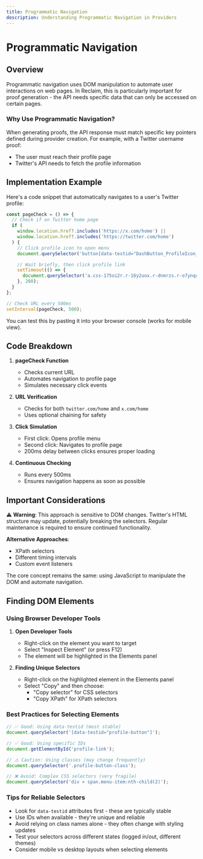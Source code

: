 ```yaml
---
title: Programmatic Navigation
description: Understanding Programmatic Navigation in Providers
---
```


# Programmatic Navigation

## Overview

Programmatic navigation uses DOM manipulation to automate user interactions on web pages. In Reclaim, this is particularly important for proof generation - the API needs specific data that can only be accessed on certain pages.

### Why Use Programmatic Navigation?

When generating proofs, the API response must match specific key pointers defined during provider creation. For example, with a Twitter username proof:

- The user must reach their profile page
- Twitter's API needs to fetch the profile information

## Implementation Example

Here's a code snippet that automatically navigates to a user's Twitter profile:

```js
const pageCheck = () => {
  // Check if on Twitter home page
  if (
    window.location.href?.includes('https://x.com/home') ||
    window.location.href?.includes('https://twitter.com/home')
  ) {
    // Click profile icon to open menu
    document.querySelector('button[data-testid="DashButton_ProfileIcon_Link"]').click();

    // Wait briefly, then click profile link
    setTimeout(() => {
      document.querySelector('a.css-175oi2r.r-16y2uox.r-dnmrzs.r-o7ynqc.r-6416eg.r-1ny4l3l.r-1loqt21').click();
    }, 200);
  }
};

// Check URL every 500ms
setInterval(pageCheck, 500);
```

You can test this by pasting it into your browser console (works for mobile view).

## Code Breakdown

1. **pageCheck Function**

   - Checks current URL
   - Automates navigation to profile page
   - Simulates necessary click events

2. **URL Verification**

   - Checks for both `twitter.com/home` and `x.com/home`
   - Uses optional chaining for safety

3. **Click Simulation**

   - First click: Opens profile menu
   - Second click: Navigates to profile page
   - 200ms delay between clicks ensures proper loading

4. **Continuous Checking**
   - Runs every 500ms
   - Ensures navigation happens as soon as possible

## Important Considerations

⚠️ **Warning**: This approach is sensitive to DOM changes. Twitter's HTML structure may update, potentially breaking the selectors. Regular maintenance is required to ensure continued functionality.

**Alternative Approaches**:

- XPath selectors
- Different timing intervals
- Custom event listeners

The core concept remains the same: using JavaScript to manipulate the DOM and automate navigation.

## Finding DOM Elements

### Using Browser Developer Tools

1. **Open Developer Tools**

   - Right-click on the element you want to target
   - Select "Inspect Element" (or press F12)
   - The element will be highlighted in the Elements panel

2. **Finding Unique Selectors**
   - Right-click on the highlighted element in the Elements panel
   - Select "Copy" and then choose:
     - "Copy selector" for CSS selectors
     - "Copy XPath" for XPath selectors

### Best Practices for Selecting Elements

```js
// ✅ Good: Using data-testid (most stable)
document.querySelector('[data-testid="profile-button"]');

// ✅ Good: Using specific IDs
document.getElementById('profile-link');

// ⚠️ Caution: Using classes (may change frequently)
document.querySelector('.profile-button-class');

// ❌ Avoid: Complex CSS selectors (very fragile)
document.querySelector('div > span.menu-item:nth-child(2)');
```

### Tips for Reliable Selectors

- Look for `data-testid` attributes first - these are typically stable
- Use IDs when available - they're unique and reliable
- Avoid relying on class names alone - they often change with styling updates
- Test your selectors across different states (logged in/out, different themes)
- Consider mobile vs desktop layouts when selecting elements
